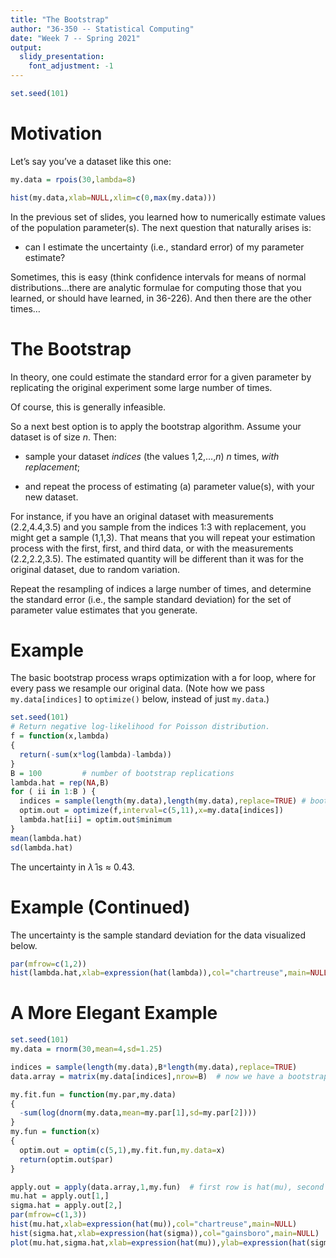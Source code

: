 ---
title: "The Bootstrap"
author: "36-350 -- Statistical Computing"
date: "Week 7 -- Spring 2021"
output: 
  slidy_presentation: 
    font_adjustment: -1
---

```{r,echo=FALSE}
set.seed(101)
```

Motivation
===

Let's say you've a dataset like this one:
```{r,echo=FALSE}
my.data = rpois(30,lambda=8)
```
```{r,fig.align='center',fig.width=6,fig.height=3}
hist(my.data,xlab=NULL,xlim=c(0,max(my.data)))
```
In the previous set of slides, you learned how to numerically estimate values of the population parameter(s). The next question that naturally arises is:

- can I estimate the uncertainty (i.e., standard error) of my parameter estimate?

Sometimes, this is easy (think confidence intervals for means of normal distributions...there are analytic formulae for computing those that you learned, or should have learned, in 36-226). And then there are the other times...

The Bootstrap
===

In theory, one could estimate the standard error for a given parameter by replicating the original experiment some large number of times.

Of course, this is generally infeasible.

So a next best option is to apply the bootstrap algorithm. Assume your dataset is of size $n$. Then:

- sample your dataset *indices* (the values 1,2,...,$n$) $n$ times, *with replacement*;

- and repeat the process of estimating (a) parameter value(s), with your new dataset.

For instance, if you have an original dataset with measurements (2.2,4.4,3.5) and you sample from the indices 1:3 with replacement, you might get a sample (1,1,3). That means that you will repeat your estimation process with the first, first, and third data, or with the measurements (2.2,2.2,3.5). The estimated quantity will be different than it was for the original dataset, due to random variation.

Repeat the resampling of indices a large number of times, and determine the standard error (i.e., the sample standard deviation) for the set of parameter value estimates that you generate.

Example
===

The basic bootstrap process wraps optimization with a for loop, where for every pass we resample our original data. (Note how we pass `my.data[indices]` to `optimize()` below, instead of just `my.data`.)
```{r,fig.align='center'}
set.seed(101)
# Return negative log-likelihood for Poisson distribution.
f = function(x,lambda)
{
  return(-sum(x*log(lambda)-lambda))
}
B = 100         # number of bootstrap replications
lambda.hat = rep(NA,B)
for ( ii in 1:B ) {
  indices = sample(length(my.data),length(my.data),replace=TRUE) # bootstrap sampling
  optim.out = optimize(f,interval=c(5,11),x=my.data[indices])
  lambda.hat[ii] = optim.out$minimum
}
mean(lambda.hat)
sd(lambda.hat)
```
The uncertainty in $\hat{\lambda}$ is $\approx$ 0.43.

Example (Continued)
===

The uncertainty is the sample standard deviation for the data visualized below.
```{r,fig.align='center',fig.height=3.5}
par(mfrow=c(1,2))
hist(lambda.hat,xlab=expression(hat(lambda)),col="chartreuse",main=NULL)
```

A More Elegant Example
===

```{r,fig.align='center',fig.height=3.5}
set.seed(101)
my.data = rnorm(30,mean=4,sd=1.25)

indices = sample(length(my.data),B*length(my.data),replace=TRUE)
data.array = matrix(my.data[indices],nrow=B)  # now we have a bootstrapped dataset in each row!

my.fit.fun = function(my.par,my.data)
{
  -sum(log(dnorm(my.data,mean=my.par[1],sd=my.par[2])))
}
my.fun = function(x)
{
  optim.out = optim(c(5,1),my.fit.fun,my.data=x)
  return(optim.out$par)
}

apply.out = apply(data.array,1,my.fun)  # first row is hat(mu), second row is hat(sigma)
mu.hat = apply.out[1,]
sigma.hat = apply.out[2,]
par(mfrow=c(1,3))
hist(mu.hat,xlab=expression(hat(mu)),col="chartreuse",main=NULL)
hist(sigma.hat,xlab=expression(hat(sigma)),col="gainsboro",main=NULL)
plot(mu.hat,sigma.hat,xlab=expression(hat(mu)),ylab=expression(hat(sigma)),pch=19,col="moccasin")
```
